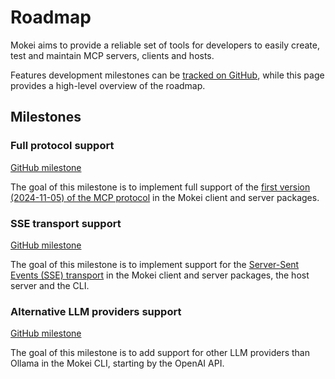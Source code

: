 # Roadmap

Mokei aims to provide a reliable set of tools for developers to easily create, test and maintain MCP servers, clients and hosts.

Features development milestones can be [tracked on GitHub](https://github.com/TairuFramework/mokei/milestones), while this page provides a high-level overview of the roadmap.

## Milestones

### Full protocol support

[GitHub milestone](https://github.com/TairuFramework/mokei/milestone/1)

The goal of this milestone is to implement full support of the [first version (2024-11-05) of the MCP protocol](https://spec.modelcontextprotocol.io/specification/2024-11-05/) in the Mokei client and server packages.

### SSE transport support

[GitHub milestone](https://github.com/TairuFramework/mokei/milestone/3)

The goal of this milestone is to implement support for the [Server-Sent Events (SSE) transport](https://spec.modelcontextprotocol.io/specification/2024-11-05/basic/transports/#http-with-sse) in the Mokei client and server packages, the host server and the CLI.

### Alternative LLM providers support

[GitHub milestone](https://github.com/TairuFramework/mokei/milestone/2)

The goal of this milestone is to add support for other LLM providers than Ollama in the Mokei CLI, starting by the OpenAI API.
